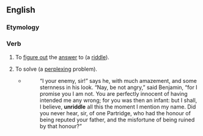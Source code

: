 ==English==

===Etymology===
{{prefix|en|un|riddle}}

===Verb===
{{en-verb|unriddl}}

# {{lb|en|transitive}} To [[figure out]] the [[answer]] to (a [[riddle]]).
# {{lb|en|transitive|by extension}} To solve (a [[perplexing]] problem).
#* {{RQ:Fielding Tom Jones}}
#*: “I your enemy, sir!” says he, with much amazement, and some sternness in his look. “Nay, be not angry,” said Benjamin, “for I promise you I am not. You are perfectly innocent of having intended me any wrong; for you was then an infant: but I shall, I believe, '''unriddle''' all this the moment I mention my name. Did you never hear, sir, of one Partridge, who had the honour of being reputed your father, and the misfortune of being ruined by that honour?”